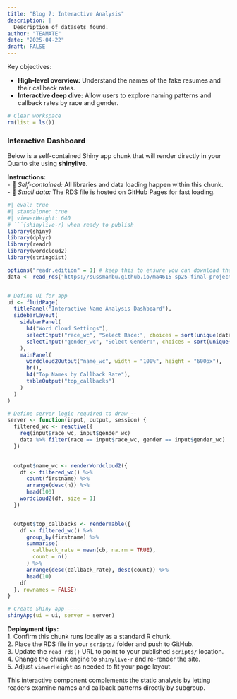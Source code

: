 ```yaml
---
title: "Blog 7: Interactive Analysis"
description: |
  Description of datasets found.
author: "TEAMATE"
date: "2025-04-22"
draft: FALSE
---
```


Key objectives:

- **High-level overview:** Understand the names of the fake resumes and their callback rates. 
- **Interactive deep dive:** Allow users to explore naming patterns and callback rates by race and gender.

```r
# Clear workspace
rm(list = ls())
```

### Interactive Dashboard
Below is a self-contained Shiny app chunk that will render directly in your Quarto site using **shinylive**.  

**Instructions:**  
- 🔹 *Self-contained:* All libraries and data loading happen within this chunk.  
- 🔹 *Small data:* The RDS file is hosted on GitHub Pages for fast loading.  


```r
#| eval: true
#| standalone: true
#| viewerHeight: 640
# ```{shinylive-r} when ready to publish
library(shiny)
library(dplyr)
library(readr)
library(wordcloud2)
library(stringdist)

options("readr.edition" = 1) # keep this to ensure you can download the data
data <- read_rds("https://sussmanbu.github.io/ma4615-sp25-final-project-teamate/dataset_for_shiny/cleaned_data.rds")


# Define UI for app
ui <- fluidPage(
  titlePanel("Interactive Name Analysis Dashboard"),
  sidebarLayout(
    sidebarPanel(
      h4("Word Cloud Settings"),
      selectInput("race_wc", "Select Race:", choices = sort(unique(data$race)), selected = "White"),
      selectInput("gender_wc", "Select Gender:", choices = sort(unique(data$gender)), selected = unique(data$gender)[1])
    ),
    mainPanel(
      wordcloud2Output("name_wc", width = "100%", height = "600px"),
      br(),
      h4("Top Names by Callback Rate"),
      tableOutput("top_callbacks")
    )
  )
)

# Define server logic required to draw --
server <- function(input, output, session) {
  filtered_wc <- reactive({
    req(input$race_wc, input$gender_wc)
    data %>% filter(race == input$race_wc, gender == input$gender_wc)
  })

  
  output$name_wc <- renderWordcloud2({
    df <- filtered_wc() %>%
      count(firstname) %>%
      arrange(desc(n)) %>%
      head(100)
    wordcloud2(df, size = 1)
  })


  output$top_callbacks <- renderTable({
    df <- filtered_wc() %>%
      group_by(firstname) %>%
      summarise(
        callback_rate = mean(cb, na.rm = TRUE),
        count = n()
      ) %>%
      arrange(desc(callback_rate), desc(count)) %>%
      head(10)
    df
  }, rownames = FALSE)
}

# Create Shiny app ----
shinyApp(ui = ui, server = server)
```

**Deployment tips:**  
1. Confirm this chunk runs locally as a standard R chunk.  
2. Place the RDS file in your `scripts/` folder and push to GitHub.  
3. Update the `read_rds()` URL to point to your published `scripts/` location.  
4. Change the chunk engine to `shinylive-r` and re-render the site.  
5. Adjust `viewerHeight` as needed to fit your page layout.  

This interactive component complements the static analysis by letting readers examine names and callback patterns directly by subgroup.  

